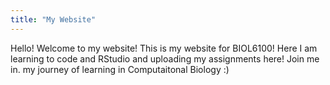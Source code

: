 ```yaml
---
title: "My Website"
---
```


Hello! Welcome to my website! This is my website for BIOL6100! Here I am learning to code and RStudio and uploading my assignments here! Join me in. my journey of learning in Computaitonal Biology :)
